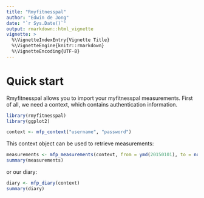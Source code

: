 ```yaml
---
title: "Rmyfitnesspal"
author: "Edwin de Jong"
date: "`r Sys.Date()`"
output: rmarkdown::html_vignette
vignette: >
  %\VignetteIndexEntry{Vignette Title}
  %\VignetteEngine{knitr::rmarkdown}
  %\VignetteEncoding{UTF-8}
---
```


# Quick start

Rmyfitnesspal allows you to import your myfitnesspal measurements. First of all, we need a
context, which contains authentication information.

```r
library(rmyfitnesspal)
library(ggplot2)

context <- mfp_context("username", "password")
```

This context object can be used to retrieve measurements:

```r
measurements <- mfp_measurements(context, from = ymd(20150101), to = now())
summary(measurements)
```

or our diary:
```r
diary <- mfp_diary(context)
summary(diary)
```
